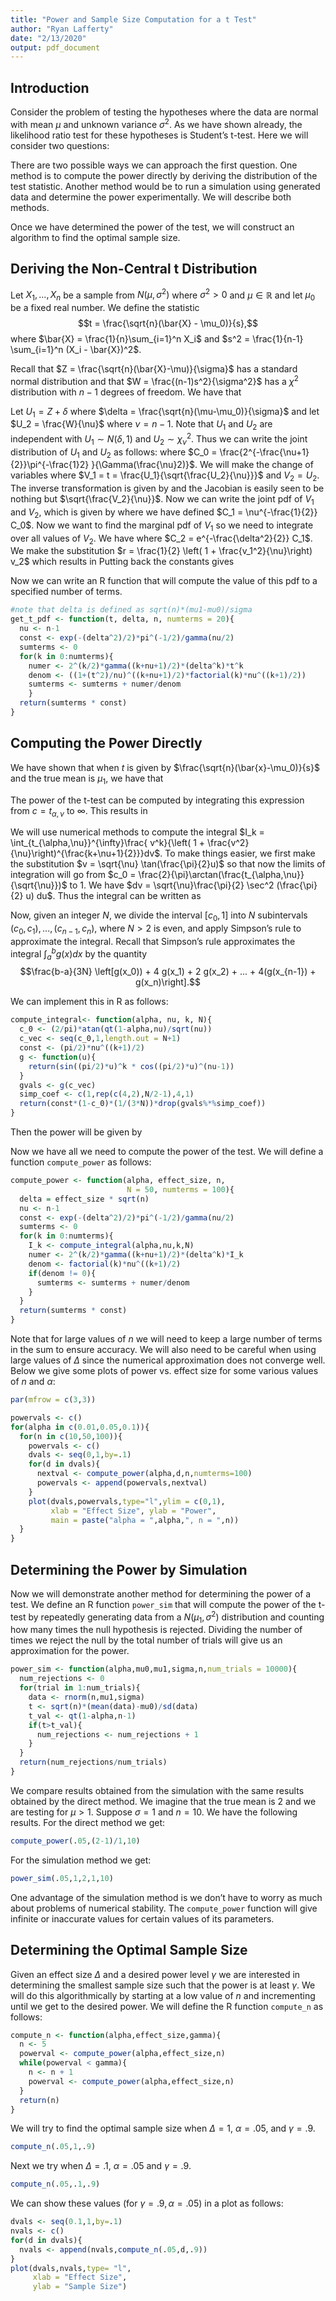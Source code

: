 ```yaml
---
title: "Power and Sample Size Computation for a t Test"
author: "Ryan Lafferty"
date: "2/13/2020"
output: pdf_document
---
```

## Introduction
Consider the problem of testing the hypotheses
\begin{align*}
H_0: \mu\le\mu_0\\
H_1: \mu>\mu_0
\end{align*}
where the data are normal with mean $\mu$ and unknown variance $\sigma^2$. As we have shown already, the likelihood ratio test for these hypotheses is Student's t-test. Here we will consider two questions:
\begin{itemize}
\item What is the power of the test?
\item What is the optimal sample size for the test? 
\end{itemize}
There are two possible ways we can approach the first question. One method is to compute the power directly by deriving the distribution of the test statistic. Another method would be to run a simulation using generated data and determine the power experimentally. We will describe both methods. 

Once we have determined the power of the test, we will construct an algorithm to find the optimal sample size. 

## Deriving the Non-Central t Distribution

Let $X_1, ..., X_n$ be a sample from $N(\mu, \sigma^2)$ where $\sigma^2>0$ and $\mu\in\mathbb{R}$ and let $\mu_0$ be a fixed real number. We define the statistic $$t = \frac{\sqrt{n}(\bar{X} - \mu_0)}{s},$$ where $\bar{X} = \frac{1}{n}\sum_{i=1}^n X_i$ and $s^2 = \frac{1}{n-1} \sum_{i=1}^n (X_i - \bar{X})^2$. 

Recall that $Z = \frac{\sqrt{n}(\bar{X}-\mu)}{\sigma}$ has a standard normal distribution and that $W = \frac{(n-1)s^2}{\sigma^2}$ has a $\chi^2$ distribution with $n-1$ degrees of freedom. We have that 
\begin{align*}
t &= \frac{\sqrt{n}(\bar{X} - \mu_0)}{s}\\
& = \frac{\sqrt{n}(\bar{X} - \mu + \mu - \mu_0)/\sigma}{s/\sigma}\\
 & = \frac{Z + \frac{\sqrt{n}(\mu-\mu_0)}{\sigma}}{\sqrt{\frac{W}{n-1}}}
\end{align*}

Let $U_1 = Z + \delta$ where $\delta = \frac{\sqrt{n}(\mu-\mu_0)}{\sigma}$ and let $U_2 = \frac{W}{\nu}$ where $\nu = n-1$. Note that $U_1$ and $U_2$ are independent with $U_1\sim N(\delta,1)$ and $U_2 \sim \chi^2_\nu$. Thus we can write the joint distribution of $U_1$ and $U_2$ as follows:
\begin{align*}
f_{U_1,U_2}(u_1,u_2) = C_0 u_2^{\frac{\nu}{2} -1 } e^{-\frac{1}{2} (u_1 - \delta)^2 - \frac{u_2}{2}}
\end{align*}
where $C_0 = \frac{2^{-\frac{\nu+1}{2}}\pi^{-\frac{1}2} }{\Gamma(\frac{\nu}2)}$. We will make the change of variables 
\begin{align*}
U_1 &\rightarrow V_1\\
U_2 &\rightarrow V_2
\end{align*}
where $V_1 = t = \frac{U_1}{\sqrt{\frac{U_2}{\nu}}}$ and $V_2 = U_2$. The inverse transformation is given by 
\begin{align*}
U_1 & = V_1 \sqrt{\frac{V_2}{\nu}}\\
U_2 & = V_2 
\end{align*}
and the Jacobian is easily seen to be nothing but $\sqrt{\frac{V_2}{\nu}}$. Now we can write the joint pdf of $V_1$ and $V_2$, which is given by 
\begin{align*}
f_{V_1,V_2}(v_1,v_2) &= C_0 v_2^{\frac{\nu}{2}-1} e^{-\frac{1}{2}\left(v_1\sqrt{\frac{v_2}{\nu}}-\delta\right)^2 - \frac{v_2}{2}}\sqrt{\frac{v_2}{\nu}}\\
&= C_1 v_2^{\frac{\nu-1}{2}} e^{-\frac{1}{2}\left(v_1\sqrt{\frac{v_2}{\nu}}-\delta\right)^2 - \frac{v_2}{2}}\\
\end{align*} 
where we have defined $C_1 = \nu^{-\frac{1}{2}} C_0$. 
Now we want to find the marginal pdf of $V_1$ so we need to integrate over all values of $V_2$. We have
\begin{align*}
f_{V_1}(v_1) & = C_1\int_{0}^{\infty} v_2^{\frac{\nu-1}{2}} e^{-\frac{1}{2}\left(v_1\sqrt{\frac{v_2}{\nu}}-\delta\right)^2 - \frac{v_2}{2}} dv_2 \\
& = C_1\int_{0}^{\infty} v_2^{\frac{\nu-1}{2}} e^{-\frac{1}{2}\left(\frac{v_1^2 v_2}{\nu}- 2 \delta v_1\sqrt{\frac{v_2}{\nu}} +\delta^2\right) - \frac{v_2}{2}} dv_2 \\
%& = C_1\int_{0}^{\infty} v_2^{\frac{\nu-1}{2}} e^{-\frac{v_1^2 v_2}{2\nu}+ \delta v_1\sqrt{\frac{v_2}{\nu}} -\frac{\delta^2}{2} - %\frac{v_2}{2}} dv_2 \\
& = C_1 e^{-\frac{\delta^2}{2}}\int_{0}^{\infty} v_2^{\frac{\nu-1}{2}} e^{-\frac{1}{2} \left( 1 + \frac{v_1^2}{\nu}\right)v_2}e^{ \delta v_1\sqrt{\frac{v_2}{\nu}} } dv_2 \\
%& = C_2 \sum_{k=0}^{\infty} \frac{\delta^k v_1^k }{k!}\int_{0}^{\infty} v_2^{\frac{k}{2}}v_2^{\frac{\nu-1}{2}} e^{-\frac{1}{2} %\left( 1 + \frac{v_1^2}{\nu}\right)v_2} dv_2 \\
& = C_2 \sum_{k=0}^{\infty} \frac{\delta^k v_1^k }{\nu^{\frac{k}{2}}k!}\int_{0}^{\infty} v_2^{\frac{k+\nu-1}{2}} e^{-\frac{1}{2} \left( 1 + \frac{v_1^2}{\nu}\right)v_2} dv_2, \\
\end{align*}
where $C_2 = e^{-\frac{\delta^2}{2}} C_1$. We make the substitution $r = \frac{1}{2} \left( 1 + \frac{v_1^2}{\nu}\right) v_2$ which results in
\begin{align*}
%
%f_{V_1}(v_1) & = C_2 \sum_{k=0}^{\infty} \frac{\delta^k v_1^k }{k!}\int_{0}^{\infty} \left(2 \left( 1 + %\frac{v_1^2}{\nu}\right)^{-1} r\right)^{\frac{k+\nu-1}{2}} e^{-r} dv_2 / (\frac{1}{2} \left( 1 + \frac{v_1^2}{\nu}\right))\\
%
f_{V_1}(v_1) & = C_2 \sum_{k=0}^{\infty} \frac{ 2^{\frac{k+\nu+1}{2} }\delta^kv_1^k }{\nu^{\frac{k}{2}}k!\left( 1 + \frac{v_1^2}{\nu}\right)^{\frac{k+\nu+1}{2}}}\int_{0}^{\infty}  r^{\frac{k+\nu-1}{2}} e^{-r} dr\\
& =  C_2 \sum_{k=0}^{\infty} \frac{ 2^{\frac{k+\nu+1}{2} } }{\left( 1 + \frac{v_1^2}{\nu}\right)^{\frac{k+\nu+1}{2}}}\Gamma\left(\frac{k+\nu+1}{2}\right)\frac{\delta^k v_1^k}{\nu^{\frac{k}{2}}k!}\\
\end{align*}
Putting back the constants gives 
\begin{align*}
f_{V_1}(v_1) & = e^{-\frac{\delta^2}{2}} \nu^{-\frac{1}{2}} \frac{2^{-\frac{\nu+1}{2}}\pi^{-\frac{1}2} }{\Gamma(\frac{\nu}2)}\sum_{k=0}^{\infty} \frac{ 2^{\frac{k+\nu+1}{2} } }{\left( 1 + \frac{v_1^2}{\nu}\right)^{\frac{k+\nu+1}{2}}}\Gamma\left(\frac{k+\nu+1}{2}\right)\frac{\delta^k v_1^k}{\nu^{\frac{k}{2}}k!}\\
& = e^{-\frac{\delta^2}{2}}  \frac{\pi^{-\frac{1}2} }{\Gamma(\frac{\nu}2 )}\sum_{k=0}^{\infty} \frac{ 2^{\frac{k}{2} } \Gamma\left(\frac{k+\nu+1}{2}\right)}{\left( 1 + \frac{v_1^2}{\nu}\right)^{\frac{k+\nu+1}{2}}}\frac{\delta^k v_1^k}{\nu^{\frac{k+1}{2}}k!}\\
\end{align*}

Now we can write an R function that will compute the value of this pdf to a specified number of terms. 

```r
#note that delta is defined as sqrt(n)*(mu1-mu0)/sigma
get_t_pdf <- function(t, delta, n, numterms = 20){
  nu <- n-1
  const <- exp(-(delta^2)/2)*pi^(-1/2)/gamma(nu/2)
  sumterms <- 0
  for(k in 0:numterms){
    numer <- 2^(k/2)*gamma((k+nu+1)/2)*(delta^k)*t^k
    denom <- ((1+(t^2)/nu)^((k+nu+1)/2)*factorial(k)*nu^((k+1)/2))
    sumterms <- sumterms + numer/denom
    }
  return(sumterms * const)
}

```

## Computing the Power Directly
We have shown that when $t$ is given by $\frac{\sqrt{n}(\bar{x}-\mu_0)}{s}$ and the true mean is $\mu_1$, we have that 
\begin{align*}
f_t (v) = e^{-\frac{\delta^2}{2}}  \frac{\pi^{-\frac{1}2} }{\Gamma(\frac{\nu}2 )}\sum_{k=0}^{\infty} \frac{ 2^{\frac{k}{2} } \Gamma\left(\frac{k+\nu+1}{2}\right)}{\left( 1 + \frac{v^2}{\nu}\right)^{\frac{k+\nu+1}{2}}}\frac{\delta^k v^k}{\nu^{\frac{k+1}{2}}k!}\\
\end{align*}

The power of the t-test can be computed by integrating this expression from $c = t_{\alpha,\nu}$ to $\infty$. This results in 
\begin{align*}
\text{PWR}(\delta, \alpha, \nu) & = e^{-\frac{\delta^2}{2}}  \frac{\pi^{-\frac{1}2} }{\Gamma(\frac{\nu}2 )}\sum_{k=0}^{\infty} \frac{ 2^{\frac{k}{2} } \Gamma\left(\frac{k+\nu+1}{2}\right)\delta^k}{\nu^{\frac{k+1}{2}}k!}\int_{t_{\alpha,\nu}}^{\infty}\frac{ v^k}{\left( 1 + \frac{v^2}{\nu}\right)^{\frac{k+\nu+1}{2}}}dv\\
\end{align*}

We will use numerical methods to compute the integral $I_k = \int_{t_{\alpha,\nu}}^{\infty}\frac{ v^k}{\left( 1 + \frac{v^2}{\nu}\right)^{\frac{k+\nu+1}{2}}}dv$. 
To make things easier, we first make the substitution $v = \sqrt{\nu} \tan(\frac{\pi}{2}u)$ so that now the limits of integration will go from $c_0 = \frac{2}{\pi}\arctan(\frac{t_{\alpha,\nu}}{\sqrt{\nu}})$ to $1$. We have $dv = \sqrt{\nu}\frac{\pi}{2} \sec^2 (\frac{\pi}{2} u) du$. Thus the integral can be written as 
\begin{align*}
I_k &= \int_{c_0}^1 \frac{\nu^{\frac{k}{2}} \tan^k (\frac{\pi}{2} u)}{[\sec^2\left(\frac{\pi}{2}u\right)]^{\frac{k+\nu+1}{2}}} \nu^{\frac{1}2}\frac{\pi}{2}\sec^2\left(\frac{\pi}{2}u\right)du\\
&= \frac{\pi}{2}\nu^{\frac{k+1}{2}}\int_{c_0}^1 \frac{ \tan^k (\frac{\pi}{2} u)}{[\sec\left(\frac{\pi}{2}u\right)]^{k+\nu-1}} du\\
%&= \frac{\pi}{2}\nu^{\frac{k+1}{2}}\int_{c_0}^1  \tan^k %\left(\frac{\pi}{2} u\right) %\cos^{k+\nu-1}\left(\frac{\pi}{2}u\right) du\\
&= \frac{\pi}{2}\nu^{\frac{k+1}{2}}\int_{c_0}^1  \sin^k \left(\frac{\pi}{2} u\right) \cos^{\nu-1}\left(\frac{\pi}{2}u\right) du
\end{align*}

Now, given an integer $N$, we divide the interval $[c_0,1]$ into $N$ subintervals $(c_0,c_1),...,(c_{n-1},c_n)$, where $N>2$ is even, and apply Simpson's rule to approximate the integral. Recall that Simpson's rule approximates the integral $\int_{a}^b g(x)dx$ by the quantity $$\frac{b-a}{3N} \left[g(x_0)) + 4 g(x_1) + 2 g(x_2) + ... + 4(g(x_{n-1}) + g(x_n)\right].$$

We can implement this in R as follows: 

```r
compute_integral<- function(alpha, nu, k, N){
  c_0 <- (2/pi)*atan(qt(1-alpha,nu)/sqrt(nu))
  c_vec <- seq(c_0,1,length.out = N+1)
  const <- (pi/2)*nu^((k+1)/2)
  g <- function(u){
    return(sin((pi/2)*u)^k * cos((pi/2)*u)^(nu-1))
  }
  gvals <- g(c_vec)
  simp_coef <- c(1,rep(c(4,2),N/2-1),4,1)
  return(const*(1-c_0)*(1/(3*N))*drop(gvals%*%simp_coef))
}
```

Then the power will be given by 
\begin{align*}
\text{PWR}(\delta, \alpha, \nu) & = e^{-\frac{\delta^2}{2}}  \frac{\pi^{-\frac{1}2} }{\Gamma(\frac{\nu}2 )}\sum_{k=0}^{\infty} \frac{ 2^{\frac{k}{2} } \Gamma\left(\frac{k+\nu+1}{2}\right)\delta^k I_k}{\nu^{\frac{k+1}{2}}k!}
\end{align*}

Now we have all we need to compute the power of the test. We will define a function `compute_power` as follows\footnote{Note that here we are using the effect size $\Delta = \frac{\delta}{\sqrt{n}} = \frac{(\mu_1-\mu_0)}{\sigma}$. Some treatments may use lowercase $\delta$ to represent this quantity, but have already used $\delta$ to represent the quantity $\frac{\mu_1-\mu_0}{\sigma}$.}:

```r
compute_power <- function(alpha, effect_size, n, 
                          N = 50, numterms = 100){
  delta = effect_size * sqrt(n)
  nu <- n-1
  const <- exp(-(delta^2)/2)*pi^(-1/2)/gamma(nu/2)
  sumterms <- 0
  for(k in 0:numterms){
    I_k <- compute_integral(alpha,nu,k,N)
    numer <- 2^(k/2)*gamma((k+nu+1)/2)*(delta^k)*I_k
    denom <- factorial(k)*nu^((k+1)/2)
    if(denom != 0){
      sumterms <- sumterms + numer/denom
    }
  }
  return(sumterms * const)
}

```
Note that for large values of $n$ we will need to keep a large number of terms in the sum to ensure accuracy. We will also need to be careful when using large values of $\Delta$ since the numerical approximation does not converge well. Below we give some plots of power vs. effect size for some various values of $n$ and $\alpha$:

```r


par(mfrow = c(3,3))

powervals <- c()
for(alpha in c(0.01,0.05,0.1)){
  for(n in c(10,50,100)){
    powervals <- c()
    dvals <- seq(0,1,by=.1)
    for(d in dvals){
      nextval <- compute_power(alpha,d,n,numterms=100)
      powervals <- append(powervals,nextval)
    }
    plot(dvals,powervals,type="l",ylim = c(0,1),
         xlab = "Effect Size", ylab = "Power",
         main = paste("alpha = ",alpha,", n = ",n))
  }
}


```

## Determining the Power by Simulation

Now we will demonstrate another method for determining the power of a test. We define an R function `power_sim` that will compute the power of the t-test by repeatedly generating data from a $N(\mu_1, \sigma^2)$ distribution and counting how many times the null hypothesis is rejected. Dividing the number of times we reject the null by the total number of trials will give us an approximation for the power. 

```r
power_sim <- function(alpha,mu0,mu1,sigma,n,num_trials = 10000){
  num_rejections <- 0
  for(trial in 1:num_trials){
    data <- rnorm(n,mu1,sigma)
    t <- sqrt(n)*(mean(data)-mu0)/sd(data)
    t_val <- qt(1-alpha,n-1)
    if(t>t_val){
      num_rejections <- num_rejections + 1
    }
  }
  return(num_rejections/num_trials)
}
```
We compare results obtained from the simulation with the same results obtained by the direct method. We imagine that the true mean is $2$ and we are testing for $\mu>1$. Suppose $\sigma = 1$ and $n = 10$. We have the following results. For the direct method we get: 

```r
compute_power(.05,(2-1)/1,10)
```
For the simulation method we get:
```r
power_sim(.05,1,2,1,10)
```
One advantage of the simulation method is we don't have to worry as much about problems of numerical stability. The `compute_power` function will give infinite or inaccurate values for certain values of its parameters. 

## Determining the Optimal Sample Size

Given an effect size $\Delta$ and a desired power level $\gamma$ we are interested in determining the smallest sample size such that the power is at least $\gamma$. We will do this algorithmically by starting at a low value of $n$ and incrementing until we get to the desired power. We will define the R function `compute_n` as follows:

``` r
compute_n <- function(alpha,effect_size,gamma){
  n <- 5
  powerval <- compute_power(alpha,effect_size,n)
  while(powerval < gamma){
    n <- n + 1
    powerval <- compute_power(alpha,effect_size,n)
  }
  return(n)
}
```

We will try to find the optimal sample size when $\Delta = 1$, $\alpha = .05$, and $\gamma = .9$. 

```r
compute_n(.05,1,.9)
```

Next we try when $\Delta = .1$, $\alpha = .05$ and $\gamma = .9$.
```r
compute_n(.05,.1,.9)
```

We can show these values (for $\gamma = .9, \alpha = .05$) in a plot as follows:

```r
dvals <- seq(0.1,1,by=.1)
nvals <- c()
for(d in dvals){
  nvals <- append(nvals,compute_n(.05,d,.9))
}
plot(dvals,nvals,type= "l",
     xlab = "Effect Size",
     ylab = "Sample Size")
```